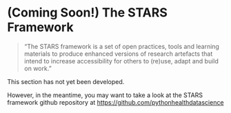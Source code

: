 # (Coming Soon!) The STARS Framework

> "The STARS framework is a set of open practices, tools and learning materials to produce enhanced versions of research artefacts that intend to increase accessibility for others to (re)use, adapt and build on work."

:::{.callout-warning}
This section has not yet been developed.

However, in the meantime, you may want to take a look at the STARS framework github repository at <https://github.com/pythonhealthdatascience>
:::
